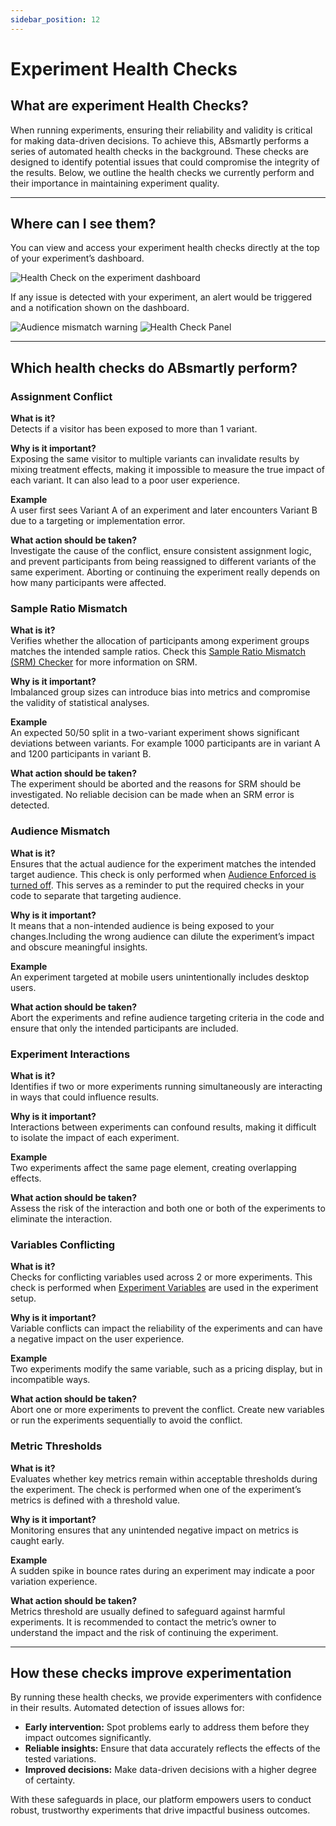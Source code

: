 ```yaml
---
sidebar_position: 12
---
```



# Experiment Health Checks


## What are experiment Health Checks?

When running experiments, ensuring their reliability and validity is critical for making data-driven decisions. To achieve this, ABsmartly performs a series of automated health checks in the background. These checks are designed to identify potential issues that could compromise the integrity of the results. Below, we outline the health checks we currently perform and their importance in maintaining experiment quality.

---
## Where can I see them?
You can view and access your experiment health checks directly at the top of your experiment’s dashboard.


<Image img="experiment-dashboard/health-checks-0-6.png" alt="Health Check on the experiment dashboard" maxWidth="60rem" />

 If any issue is detected with your experiment, an alert would be triggered and a notification shown on the dashboard.

<Image img="experiment-dashboard/health-checks-audience-mismatch.png" alt="Audience mismatch warning" maxWidth="60rem" />

<Image img="experiment-dashboard/health-checks-panel.png" alt="Health Check Panel" maxWidth="25rem" />

--- 
## Which health checks do ABsmartly perform?

### Assignment Conflict

**What is it?**  
Detects if a visitor has been exposed to more than 1 variant.  

**Why is it important?**  
Exposing the same visitor to multiple variants can invalidate results by mixing treatment effects, making it impossible to measure the true impact of each variant. It can also lead to a poor user experience.

**Example**  
A user first sees Variant A of an experiment and later encounters Variant B due to a targeting or implementation error.

**What action should be taken?**  
Investigate the cause of the conflict, ensure consistent assignment logic, and prevent participants from being reassigned to different variants of the same experiment. Aborting or continuing the experiment really depends on how many participants were affected.


### Sample Ratio Mismatch
**What is it?**  
Verifies whether the allocation of participants among experiment groups matches the intended sample ratios. Check this [Sample Ratio Mismatch (SRM) Checker](https://www.lukasvermeer.nl/srm/) for more information on SRM.

**Why is it important?**  
Imbalanced group sizes can introduce bias into metrics and compromise the validity of statistical analyses.

**Example**  
An expected 50/50 split in a two-variant experiment shows significant deviations between variants. For example 1000 participants are in variant A and 1200 participants in variant B.

**What action should be taken?**  
The experiment should be aborted and the reasons for SRM should be investigated. No reliable decision can be made when an SRM error is detected.


### Audience Mismatch
**What is it?**  
Ensures that the actual audience for the experiment matches the intended target audience.  This check is only performed when [Audience Enforced is turned off](creating-an-experiment#targeting-audience). This serves as a reminder to put the required checks in your code to separate that targeting audience.

**Why is it important?**  
It means that a non-intended audience is being exposed to your changes.Including the wrong audience can dilute the experiment’s impact and obscure meaningful insights.

**Example**  
An experiment targeted at mobile users unintentionally includes desktop users.

**What action should be taken?**  
Abort the experiments and refine audience targeting criteria in the code and ensure that only the intended participants are included.


### Experiment Interactions
**What is it?**  
Identifies if two or more experiments running simultaneously are interacting in ways that could influence results.  

**Why is it important?**  
Interactions between experiments can confound results, making it difficult to isolate the impact of each experiment.

**Example**  
Two experiments affect the same page element, creating overlapping effects.

**What action should be taken?**  
Assess the risk of the interaction and both one or both of the experiments to eliminate the interaction.


### Variables Conflicting
**What is it?**  
Checks for conflicting variables used across 2 or more experiments. This check is performed when [Experiment Variables](creating-an-experiment#variant-variables) are used in the experiment setup.

**Why is it important?**  
Variable conflicts can impact the reliability of the experiments and can have a negative impact on the user experience.

**Example**  
Two experiments modify the same variable, such as a pricing display, but in incompatible ways.

**What action should be taken?**  
Abort one or more experiments to prevent the conflict. Create new variables or run the experiments sequentially to avoid the conflict.


### Metric Thresholds
**What is it?**  
Evaluates whether key metrics remain within acceptable thresholds during the experiment. The check is performed when one of the experiment’s metrics is defined with a threshold value.

**Why is it important?**  
Monitoring ensures that any unintended negative impact on metrics is caught early.

**Example**  
A sudden spike in bounce rates during an experiment may indicate a poor variation experience.

**What action should be taken?**  
Metrics threshold are usually defined to safeguard against harmful experiments. It is recommended to contact the metric’s owner to understand the impact and the risk of continuing the experiment.

---

## How these checks improve experimentation

By running these health checks, we provide experimenters with confidence in their results. Automated detection of issues allows for:

- **Early intervention:** Spot problems early to address them before they impact outcomes significantly.
- **Reliable insights:** Ensure that data accurately reflects the effects of the tested variations.
- **Improved decisions:** Make data-driven decisions with a higher degree of certainty.

With these safeguards in place, our platform empowers users to conduct robust, trustworthy experiments that drive impactful business outcomes.



